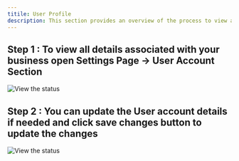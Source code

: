 ```yaml
---
titile: User Profile
description: This section provides an overview of the process to view and manage your user profile for your Dodo Payments account.
---
```

## Step 1 : To view all details associated with your business open Settings Page → User Account Section

<Frame>
    <img src="/images/guides/business-user/User - 1.webp" alt="View the status"/>
</Frame>

## Step 2 : You can update the User account details if needed and click save changes button to update the changes

<Frame>
    <img src="/images/guides/business-user/User - 2.webp" alt="View the status"/>
</Frame>